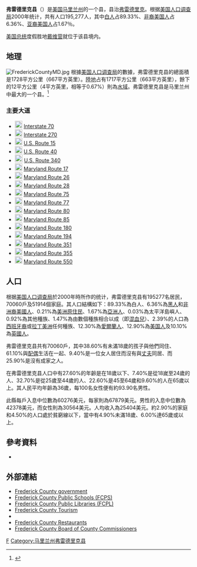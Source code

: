 {{noteTA
|G1=USState
}}
<!--[[File:Map_of_Maryland_highlighting_Frederick_County.svg|right]]-->
{{Infobox U.S. County|
 county  = 弗雷德里克縣|
 state = 馬里蘭州 |
 en county  = Frederick County|
 en state = Maryland |
 seal = |
 map size = 225 |
 founded year = 1748|
 seat wl = Frederick | 
 area = 1,728平方公里（667平方英里）
| area land = 1,717平方公里（663平方英里）
| area water = 12平方公里（4平方英里）
| area percentage = 0.67% |
 census estimate yr = 2005|
 pop = 220,701|
 density = 114
| web = www.co.frederick.md.us
}}

'''弗雷德里克县'''（{{lang-en|Frederick County}}）是[[美国|美国]][[马里兰州|马里兰州]]的一个县，县治[[弗雷德里克_(马里兰州)|弗雷德里克]]。根据[[美国人口调查局|美国人口调查局]]2000年统计，共有人口195,277人，其中[[白人|白人]]占89.33%、[[非裔美国人|非裔美国人]]占6.36%、[[亚裔美国人|亚裔美国人]]占1.67％。

[[美国总统|美国总统]]度假胜地[[戴维营|戴维营]]就位于该县境内。

== 地理 ==
[[File:FrederickCountyMD.jpg|right]]
根據[[美国人口调查局|美国人口调查局]]的數據，弗雷德里克县的總面積是1728平方公里（667平方英里）。[[陸地|陸地]]占有1717平方公里（663平方英里），餘下的12平方公里（4平方英里，相等于0.67%）則為[[水|水域]]。弗雷德里克县是马里兰州中最大的一个县。<ref>{{cite web|url=http://www.fredericknewspost.com/sections/local/ |title=Frederick News-Post Local Section |work=The Frederick News-Post |accessdate=March 16, 2007 |deadurl=yes |archiveurl=https://web.archive.org/web/20070316141121/http://www.fredericknewspost.com/sections/local/ |archivedate=2007-03-16}}</ref>  

=== 主要大道 ===
*[[File:I-70.svg|20px]] [[Interstate_70|Interstate 70]]
*[[File:I-270.svg|20px]] [[Interstate_270_(Maryland)|Interstate 270]]
*[[File:US_15.svg|20px]] [[U.S._Route_15|U.S. Route 15]]
*[[File:US_40.svg|20px]] [[U.S._Route_40|U.S. Route 40]]
*[[File:US_340.svg|21px]] [[U.S._Route_340_in_Maryland|U.S. Route 340]]
*[[File:MD_Route_17.svg|20px]] [[Maryland_Route_17|Maryland Route 17]]
*[[File:MD_Route_26.svg|20px]] [[Maryland_Route_26|Maryland Route 26]]
*[[File:MD_Route_28.svg|20px]] [[Maryland_Route_28|Maryland Route 28]]
*[[File:MD_Route_75.svg|20px]] [[Maryland_Route_75|Maryland Route 75]]
*[[File:MD_Route_77.svg|20px]] [[Maryland_Route_77|Maryland Route 77]]
*[[File:MD_Route_80.svg|20px]] [[Maryland_Route_80|Maryland Route 80]]
*[[File:MD_Route_85.svg|20px]] [[Maryland_Route_85|Maryland Route 85]]
*[[File:MD_Route_180.svg|20px]] [[Maryland_Route_180|Maryland Route 180]]
*[[File:MD_Route_194.svg|20px]] [[Maryland_Route_194|Maryland Route 194]]
*[[File:MD_Route_351.svg|20px]] [[Maryland_Route_351|Maryland Route 351]]
*[[File:MD_Route_355.svg|20px]] [[Maryland_Route_355|Maryland Route 355]]
*[[File:MD_Route_550.svg|20px]] [[Maryland_Route_550|Maryland Route 550]]

== 人口 ==
根据[[美国人口调查局|美国人口调查局]]於2000年時所作的统计，弗雷德里克县有195277名居民，70060戶及51914個家庭。其人口結構如下：89.33%為白人、6.36%為[[黑人|黑人]]和[[非洲裔美國人|非洲裔美國人]]、0.21%為[[美洲原住民|美洲原住民]]、1.67%為[[亞洲人|亞洲人]]、0.03%為太平洋島嶼人、0.92%為其他種族、1.47%為由數個種族相合以成（即[[混血兒|混血兒]]）、2.39%的人口為[[西班牙裔|西班牙裔]]或[[拉丁美洲|拉丁美洲]]任何種族、12.30%為[[愛爾蘭人|愛爾蘭人]]、12.90%為[[美国人|美国人]]及10.10%為[[英國人|英國人]]。

弗雷德里克县共有70060戶，其中38.60%有未滿18歲的孩子與他們同住、61.10%與[[配偶|配偶]]生活在一起、9.40%是一位女人居住而沒有與[[丈夫|丈夫]]同居、而25.90%是沒有成家之人。

在弗雷德里克县人口中有27.60%的年齡是在18歲以下、7.40%是從18嵗至24歲的人、32.70%是從25歲至44歲的人、22.60%是45至64歲和9.60%的人在65歲以上。其人民平均年齡為36歲，每100名女性便有約93.90名男性。

此縣每戶入息中位數為60276美元，每家則為67879美元。男性的入息中位數為42378美元，而女性則為30564美元。人均收入為25404美元。約2.90%的家庭和4.50%的人口處於貧窮線以下，當中有4.90%未滿18歲、6.00%達65歲或以上。

== 參考資料 ==

{{reflist}}
*{{cite web|url=http://www.discoverfrederickmd.com/business/directory/majoremployers.cfm |title=Major Frederick County Employers |work=Frederick County Office of Economic Development |accessdate=May 25, 2007 |deadurl=yes |archiveurl=https://web.archive.org/web/20070702165647/http://www.discoverfrederickmd.com/business/directory/majoremployers.cfm |archivedate=2007-07-02}}

== 外部連結 ==
*[http://www.co.frederick.md.us/ Frederick County government] {{Wayback|url=http://www.co.frederick.md.us/ |date=20091104224629 }}
*[http://www.fcps.org/ Frederick County Public Schools (FCPS)] {{Wayback|url=http://www.fcps.org/ |date=20220624105218 }}
*[http://www.fcpl.org/ Frederick County Public Libraries (FCPL)] {{Wayback|url=http://www.fcpl.org/ |date=20220610155231 }}
*[http://fredericktourism.org/ Frederick County Tourism] {{Wayback|url=http://fredericktourism.org/ |date=20121007134358 }}
*{{dmoz|Regional/North_America/United_States/Maryland/Counties/Frederick/ |Frederick County, Maryland}}
*[https://web.archive.org/web/20160128090908/http://www.eatinfrederick.com/ Frederick County Restaurants]
*[https://web.archive.org/web/20061205210510/http://www.co.frederick.md.us/BOCC/ Frederick County Board of County Commissioners]

{{马里兰州}}
[[Category:马里兰州行政区划|F]]
[[Category:马里兰州弗雷德里克县|Category:马里兰州弗雷德里克县]]